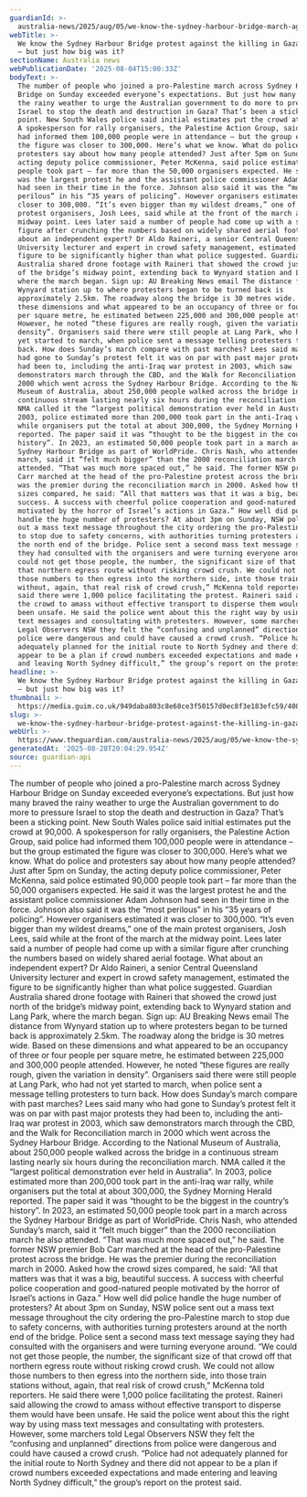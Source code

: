 ```yaml
---
guardianId: >-
  australia-news/2025/aug/05/we-know-the-sydney-harbour-bridge-march-against-the-killing-in-gaza-was-huge-but-just-how-big-was-it
webTitle: >-
  We know the Sydney Harbour Bridge protest against the killing in Gaza was huge
  – but just how big was it?
sectionName: Australia news
webPublicationDate: '2025-08-04T15:00:33Z'
bodyText: >-
  The number of people who joined a pro-Palestine march across Sydney Harbour
  Bridge on Sunday exceeded everyone’s expectations. But just how many braved
  the rainy weather to urge the Australian government to do more to pressure
  Israel to stop the death and destruction in Gaza? That’s been a sticking
  point. New South Wales police said initial estimates put the crowd at 90,000.
  A spokesperson for rally organisers, the Palestine Action Group, said police
  had informed them 100,000 people were in attendance – but the group estimated
  the figure was closer to 300,000. Here’s what we know. What do police and
  protesters say about how many people attended? Just after 5pm on Sunday, the
  acting deputy police commissioner, Peter McKenna, said police estimated 90,000
  people took part – far more than the 50,000 organisers expected. He said it
  was the largest protest he and the assistant police commissioner Adam Johnson
  had seen in their time in the force. Johnson also said it was the “most
  perilous” in his “35 years of policing”. However organisers estimated it was
  closer to 300,000. “It’s even bigger than my wildest dreams,” one of the main
  protest organisers, Josh Lees, said while at the front of the march at the
  midway point. Lees later said a number of people had come up with a similar
  figure after crunching the numbers based on widely shared aerial footage. What
  about an independent expert? Dr Aldo Raineri, a senior Central Queensland
  University lecturer and expert in crowd safety management, estimated the
  figure to be significantly higher than what police suggested. Guardian
  Australia shared drone footage with Raineri that showed the crowd just north
  of the bridge’s midway point, extending back to Wynyard station and Lang Park,
  where the march began. Sign up: AU Breaking News email The distance from
  Wynyard station up to where protesters began to be turned back is
  approximately 2.5km. The roadway along the bridge is 30 metres wide. Based on
  these dimensions and what appeared to be an occupancy of three or four people
  per square metre, he estimated between 225,000 and 300,000 people attended.
  However, he noted “these figures are really rough, given the variation in
  density”. Organisers said there were still people at Lang Park, who had not
  yet started to march, when police sent a message telling protesters to turn
  back. How does Sunday’s march compare with past marches? Lees said many who
  had gone to Sunday’s protest felt it was on par with past major protests they
  had been to, including the anti-Iraq war protest in 2003, which saw
  demonstrators march through the CBD, and the Walk for Reconciliation march in
  2000 which went across the Sydney Harbour Bridge. According to the National
  Museum of Australia, about 250,000 people walked across the bridge in a
  continuous stream lasting nearly six hours during the reconciliation march.
  NMA called it the “largest political demonstration ever held in Australia”. In
  2003, police estimated more than 200,000 took part in the anti-Iraq war rally,
  while organisers put the total at about 300,000, the Sydney Morning Herald
  reported. The paper said it was “thought to be the biggest in the country’s
  history”. In 2023, an estimated 50,000 people took part in a march across the
  Sydney Harbour Bridge as part of WorldPride. Chris Nash, who attended Sunday’s
  march, said it “felt much bigger” than the 2000 reconciliation march he also
  attended. “That was much more spaced out,” he said. The former NSW premier Bob
  Carr marched at the head of the pro-Palestine protest across the bridge. He
  was the premier during the reconciliation march in 2000. Asked how the crowd
  sizes compared, he said: “All that matters was that it was a big, beautiful
  success. A success with cheerful police cooperation and good-natured people
  motivated by the horror of Israel’s actions in Gaza.” How well did police
  handle the huge number of protesters? At about 3pm on Sunday, NSW police sent
  out a mass text message throughout the city ordering the pro-Palestine march
  to stop due to safety concerns, with authorities turning protesters around at
  the north end of the bridge. Police sent a second mass text message saying
  they had consulted with the organisers and were turning everyone around. “We
  could not get those people, the number, the significant size of that crowd off
  that northern egress route without risking crowd crush. We could not allow
  those numbers to then egress into the northern side, into those train stations
  without, again, that real risk of crowd crush,” McKenna told reporters. He
  said there were 1,000 police facilitating the protest. Raineri said allowing
  the crowd to amass without effective transport to disperse them would have
  been unsafe. He said the police went about this the right way by using mass
  text messages and consultating with protesters. However, some marchers told
  Legal Observers NSW they felt the “confusing and unplanned” directions from
  police were dangerous and could have caused a crowd crush. “Police had not
  adequately planned for the initial route to North Sydney and there did not
  appear to be a plan if crowd numbers exceeded expectations and made entering
  and leaving North Sydney difficult,” the group’s report on the protest said.
headline: >-
  We know the Sydney Harbour Bridge protest against the killing in Gaza was huge
  – but just how big was it?
thumbnail: >-
  https://media.guim.co.uk/949daba803c8e68ce3f50157d0ec8f3e183efc59/408_0_5000_4000/500.jpg
slug: >-
  we-know-the-sydney-harbour-bridge-protest-against-the-killing-in-gaza-was-huge-but-just-how-big-was-it
webUrl: >-
  https://www.theguardian.com/australia-news/2025/aug/05/we-know-the-sydney-harbour-bridge-march-against-the-killing-in-gaza-was-huge-but-just-how-big-was-it
generatedAt: '2025-08-28T20:04:29.954Z'
source: guardian-api
---
```

The number of people who joined a pro-Palestine march across Sydney Harbour Bridge on Sunday exceeded everyone’s expectations. But just how many braved the rainy weather to urge the Australian government to do more to pressure Israel to stop the death and destruction in Gaza? That’s been a sticking point. New South Wales police said initial estimates put the crowd at 90,000. A spokesperson for rally organisers, the Palestine Action Group, said police had informed them 100,000 people were in attendance – but the group estimated the figure was closer to 300,000. Here’s what we know. What do police and protesters say about how many people attended? Just after 5pm on Sunday, the acting deputy police commissioner, Peter McKenna, said police estimated 90,000 people took part – far more than the 50,000 organisers expected. He said it was the largest protest he and the assistant police commissioner Adam Johnson had seen in their time in the force. Johnson also said it was the “most perilous” in his “35 years of policing”. However organisers estimated it was closer to 300,000. “It’s even bigger than my wildest dreams,” one of the main protest organisers, Josh Lees, said while at the front of the march at the midway point. Lees later said a number of people had come up with a similar figure after crunching the numbers based on widely shared aerial footage. What about an independent expert? Dr Aldo Raineri, a senior Central Queensland University lecturer and expert in crowd safety management, estimated the figure to be significantly higher than what police suggested. Guardian Australia shared drone footage with Raineri that showed the crowd just north of the bridge’s midway point, extending back to Wynyard station and Lang Park, where the march began. Sign up: AU Breaking News email The distance from Wynyard station up to where protesters began to be turned back is approximately 2.5km. The roadway along the bridge is 30 metres wide. Based on these dimensions and what appeared to be an occupancy of three or four people per square metre, he estimated between 225,000 and 300,000 people attended. However, he noted “these figures are really rough, given the variation in density”. Organisers said there were still people at Lang Park, who had not yet started to march, when police sent a message telling protesters to turn back. How does Sunday’s march compare with past marches? Lees said many who had gone to Sunday’s protest felt it was on par with past major protests they had been to, including the anti-Iraq war protest in 2003, which saw demonstrators march through the CBD, and the Walk for Reconciliation march in 2000 which went across the Sydney Harbour Bridge. According to the National Museum of Australia, about 250,000 people walked across the bridge in a continuous stream lasting nearly six hours during the reconciliation march. NMA called it the “largest political demonstration ever held in Australia”. In 2003, police estimated more than 200,000 took part in the anti-Iraq war rally, while organisers put the total at about 300,000, the Sydney Morning Herald reported. The paper said it was “thought to be the biggest in the country’s history”. In 2023, an estimated 50,000 people took part in a march across the Sydney Harbour Bridge as part of WorldPride. Chris Nash, who attended Sunday’s march, said it “felt much bigger” than the 2000 reconciliation march he also attended. “That was much more spaced out,” he said. The former NSW premier Bob Carr marched at the head of the pro-Palestine protest across the bridge. He was the premier during the reconciliation march in 2000. Asked how the crowd sizes compared, he said: “All that matters was that it was a big, beautiful success. A success with cheerful police cooperation and good-natured people motivated by the horror of Israel’s actions in Gaza.” How well did police handle the huge number of protesters? At about 3pm on Sunday, NSW police sent out a mass text message throughout the city ordering the pro-Palestine march to stop due to safety concerns, with authorities turning protesters around at the north end of the bridge. Police sent a second mass text message saying they had consulted with the organisers and were turning everyone around. “We could not get those people, the number, the significant size of that crowd off that northern egress route without risking crowd crush. We could not allow those numbers to then egress into the northern side, into those train stations without, again, that real risk of crowd crush,” McKenna told reporters. He said there were 1,000 police facilitating the protest. Raineri said allowing the crowd to amass without effective transport to disperse them would have been unsafe. He said the police went about this the right way by using mass text messages and consultating with protesters. However, some marchers told Legal Observers NSW they felt the “confusing and unplanned” directions from police were dangerous and could have caused a crowd crush. “Police had not adequately planned for the initial route to North Sydney and there did not appear to be a plan if crowd numbers exceeded expectations and made entering and leaving North Sydney difficult,” the group’s report on the protest said.
